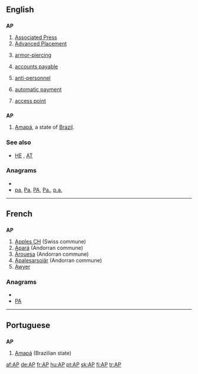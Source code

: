 ==English==

==={{initialism}}===
'''AP'''

# [[w:Associated Press|Associated Press]]
# [[w:Advanced Placement|Advanced Placement]]
# {{military}} [[armor-piercing]]
# {{accounting}} [[accounts payable]]
# {{military}} [[anti-personnel]]
# {{banking}} [[automatic payment]]
# {{computing}} [[access point]]

==={{abbreviation}}===
'''AP'''
#[[Amapá]], a state of [[Brazil]].

===See also===
* {{sense|military}} [[HE]] , [[AT]]

===Anagrams===
* {{alphagram|ap}}
* [[pa#English|pa]], [[Pa#English|Pa]], [[PA#English|PA]], [[Pa.#English|Pa.]], [[p.a.#English|p.a.]]

----

==French==

==={{abbreviation|fr}}===
'''AP'''

# [[w:Apples CH|Apples CH]] (Swiss commune)
# [[w:Apará|Apará]] (Andorran commune)
# [[w:Árouesa|Árouesa]] (Andorran commune)
# [[w:Apalesarsoiär|Apalesarsoiär]] (Andorran commune)
# [[Awyer (RS)|Awyer]]

===Anagrams===
* {{alphagram|ap}}
* [[PA#French|PA]]

----

==Portuguese==

==={{abbreviation|pt}}===
'''AP'''

# [[Amapá]] (Brazilian state)

[[af:AP]]
[[de:AP]]
[[fr:AP]]
[[hu:AP]]
[[pt:AP]]
[[sk:AP]]
[[fi:AP]]
[[tr:AP]]